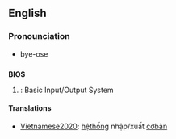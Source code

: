 ==English==

===Pronounciation===
*bye-ose

==={{acronym}}===
'''BIOS'''
# {{cattag|computing}}: Basic Input/Output System

====Translations====
*[[Vietnamese2020]]: [[hệthống]] nhập/xuất [[cơbản]]